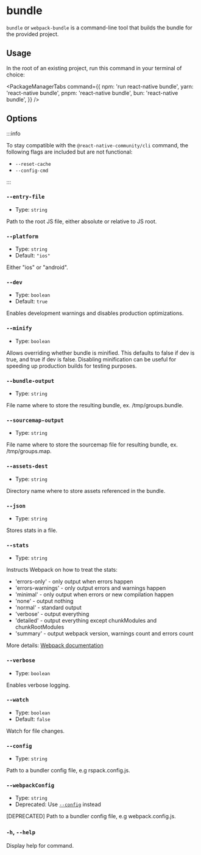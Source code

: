 # bundle

`bundle` or `webpack-bundle` is a command-line tool that builds the bundle for the provided project.

## Usage

In the root of an existing project, run this command in your terminal of choice:


<PackageManagerTabs command={{
  npm: 'run react-native bundle',
  yarn: 'react-native bundle',
  pnpm: 'react-native bundle',
  bun: 'react-native bundle',
}} />

## Options

:::info

To stay compatible with the `@react-native-community/cli` command, the following flags are included but are not functional:

- `--reset-cache`
- `--config-cmd`

:::

### `--entry-file`

- Type: `string`

Path to the root JS file, either absolute or relative to JS root.

### `--platform`

- Type: `string`
- Default: `"ios"`

Either "ios" or "android".

### `--dev`

- Type: `boolean`
- Default: `true`

Enables development warnings and disables production optimizations.

### `--minify`

- Type: `boolean`

Allows overriding whether bundle is minified. This defaults to false if dev is true, and true if dev is false. Disabling minification can be useful for speeding up production builds for testing purposes.

### `--bundle-output`

- Type: `string`

File name where to store the resulting bundle, ex. /tmp/groups.bundle.

### `--sourcemap-output`

- Type: `string`

File name where to store the sourcemap file for resulting bundle, ex. /tmp/groups.map.

### `--assets-dest`

- Type: `string`

Directory name where to store assets referenced in the bundle.

### `--json`

- Type: `string`

Stores stats in a file.

### `--stats`

- Type: `string`

Instructs Webpack on how to treat the stats:

- 'errors-only' - only output when errors happen
- 'errors-warnings' - only output errors and warnings happen
- 'minimal' - only output when errors or new compilation happen
- 'none' - output nothing
- 'normal' - standard output
- 'verbose' - output everything
- 'detailed' - output everything except chunkModules and chunkRootModules
- 'summary' - output webpack version, warnings count and errors count

More details: [Webpack documentation](https://webpack.js.org/configuration/stats/)

### `--verbose`

- Type: `boolean`

Enables verbose logging.

### `--watch`

- Type: `boolean`
- Default: `false`

Watch for file changes.

### `--config`

- Type: `string`

Path to a bundler config file, e.g rspack.config.js.

### `--webpackConfig`

- Type: `string`
- Deprecated: Use [`--config`](#--config) instead

[DEPRECATED] Path to a bundler config file, e.g webpack.config.js.

### `-h`, `--help`

Display help for command.
